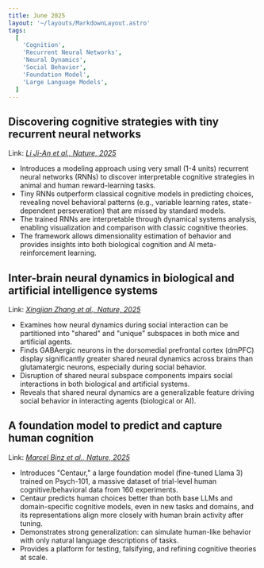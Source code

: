 ```yaml
---
title: June 2025
layout: '~/layouts/MarkdownLayout.astro'
tags:
  [
    'Cognition',
    'Recurrent Neural Networks',
    'Neural Dynamics',
    'Social Behavior',
    'Foundation Model',
    'Large Language Models',
  ]
---
```


## Discovering cognitive strategies with tiny recurrent neural networks

Link: [_Li Ji-An et al., Nature, 2025_](https://doi.org/10.1038/s41586-025-09142-4)

- Introduces a modeling approach using very small (1-4 units) recurrent neural
  networks (RNNs) to discover interpretable cognitive strategies in animal and
  human reward-learning tasks.
- Tiny RNNs outperform classical cognitive models in predicting choices,
  revealing novel behavioral patterns (e.g., variable learning rates,
  state-dependent perseveration) that are missed by standard models.
- The trained RNNs are interpretable through dynamical systems analysis,
  enabling visualization and comparison with classic cognitive theories.
- The framework allows dimensionality estimation of behavior and provides
  insights into both biological cognition and AI meta-reinforcement learning.

## Inter-brain neural dynamics in biological and artificial intelligence systems

Link: [_Xingjian Zhang et al., Nature, 2025_](https://doi.org/10.1038/s41586-025-09196-4)

- Examines how neural dynamics during social interaction can be partitioned
  into "shared" and "unique" subspaces in both mice and artificial agents.
- Finds GABAergic neurons in the dorsomedial prefrontal cortex (dmPFC)
  display significantly greater shared neural dynamics across brains than
  glutamatergic neurons, especially during social behavior.
- Disruption of shared neural subspace components impairs social interactions
  in both biological and artificial systems.
- Reveals that shared neural dynamics are a generalizable feature driving
  social behavior in interacting agents (biological or AI).

## A foundation model to predict and capture human cognition

Link: [_Marcel Binz et al., Nature, 2025_](https://doi.org/10.1038/s41586-025-09215-4)

- Introduces "Centaur," a large foundation model (fine-tuned Llama 3) trained
  on Psych-101, a massive dataset of trial-level human cognitive/behavioral
  data from 160 experiments.
- Centaur predicts human choices better than both base LLMs and domain-specific
  cognitive models, even in new tasks and domains, and its representations align
  more closely with human brain activity after tuning.
- Demonstrates strong generalization: can simulate human-like behavior with only
  natural language descriptions of tasks.
- Provides a platform for testing, falsifying, and refining cognitive theories
  at scale.
